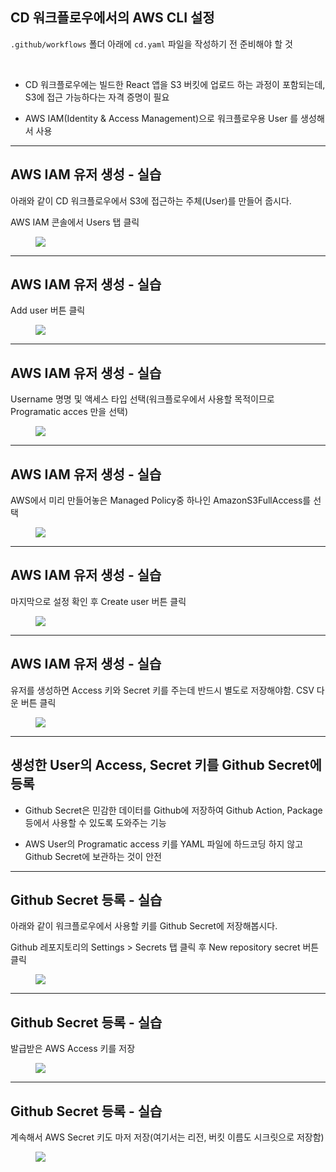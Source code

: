 ## CD 워크플로우에서의 AWS CLI 설정

`.github/workflows` 폴더 아래에 `cd.yaml` 파일을 작성하기 전 준비해야 할 것

<br />

- CD 워크플로우에는 빌드한 React 앱을 S3 버킷에 업로드 하는 과정이 포함되는데, S3에 접근 가능하다는 자격 증명이 필요

- AWS IAM(Identity & Access Management)으로 워크플로우용 User 를 생성해서 사용

---

## AWS IAM 유저 생성 - 실습

아래와 같이 CD 워크플로우에서 S3에 접근하는 주체(User)를 만들어 줍시다.

AWS IAM 콘솔에서 Users 탭 클릭

<figure>
  <img src="/slides/images/aws-iam-hands-on/cd-1.png" />
</figure>

---

## AWS IAM 유저 생성 - 실습

Add user 버튼 클릭

<figure>
  <img src="/slides/images/aws-iam-hands-on/cd-2.png" />
</figure>

---

## AWS IAM 유저 생성 - 실습

Username 명명 및 액세스 타입 선택(워크플로우에서 사용할 목적이므로
Programatic acces 만을 선택)

<figure>
  <img src="/slides/images/aws-iam-hands-on/cd-3.png" />
</figure>

---

## AWS IAM 유저 생성 - 실습

AWS에서 미리 만들어놓은 Managed Policy중 하나인 AmazonS3FullAccess를 선택

<figure>
  <img src="/slides/images/aws-iam-hands-on/cd-4.png" />
</figure>

---

## AWS IAM 유저 생성 - 실습

마지막으로 설정 확인 후 Create user 버튼 클릭

<figure>
  <img src="/slides/images/aws-iam-hands-on/cd-5.png" />
</figure>

---

## AWS IAM 유저 생성 - 실습

유저를 생성하면 Access 키와 Secret 키를 주는데 반드시 별도로 저장해야함. CSV
다운 버튼 클릭

<figure>
  <img src="/slides/images/aws-iam-hands-on/cd-6.png" />
</figure>

---

## 생성한 User의 Access, Secret 키를 Github Secret에 등록

- Github Secret은 민감한 데이터를 Github에 저장하여 Github Action, Package 등에서 사용할 수 있도록 도와주는 기능

- AWS User의 Programatic access 키를 YAML 파일에 하드코딩 하지 않고 Github Secret에 보관하는 것이 안전

---

## Github Secret 등록 - 실습

아래와 같이 워크플로우에서 사용할 키를 Github Secret에 저장해봅시다.

Github 레포지토리의 Settings > Secrets 탭 클릭 후 New repository secret 버튼
클릭

<figure>
  <img src="/slides/images/github-secret-hands-on/cd-7.png" />
</figure>

---

## Github Secret 등록 - 실습

발급받은 AWS Access 키를 저장

<figure>
  <img src="/slides/images/github-secret-hands-on/cd-8.png" />
</figure>

---

## Github Secret 등록 - 실습

계속해서 AWS Secret 키도 마저 저장(여기서는 리전, 버킷 이름도 시크릿으로
저장함)

<figure>
  <img src="/slides/images/github-secret-hands-on/cd-9.png" />
</figure>
